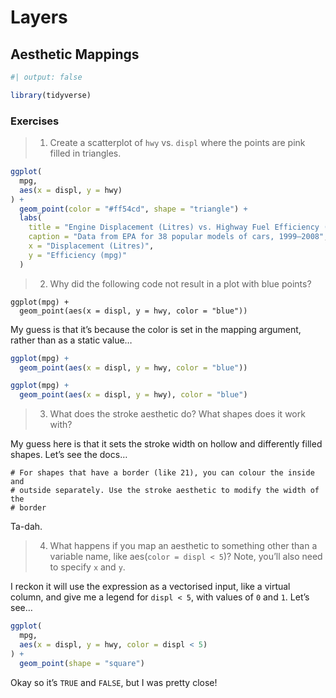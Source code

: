 # Layers

## Aesthetic Mappings

```r
#| output: false

library(tidyverse)
```

### Exercises

> 1. Create a scatterplot of `hwy` vs. `displ` where the points are pink filled
>    in triangles.

```r
ggplot(
  mpg,
  aes(x = displ, y = hwy)
) +
  geom_point(color = "#ff54cd", shape = "triangle") +
  labs(
    title = "Engine Displacement (Litres) vs. Highway Fuel Efficiency (mpg)",
    caption = "Data from EPA for 38 popular models of cars, 1999–2008",
    x = "Displacement (Litres)",
    y = "Efficiency (mpg)"
  )
```

> 2. Why did the following code not result in a plot with blue points?

```
ggplot(mpg) +
  geom_point(aes(x = displ, y = hwy, color = "blue"))
```

My guess is that it's because the color is set in the mapping argument, rather
than as a static value...

```r
ggplot(mpg) +
  geom_point(aes(x = displ, y = hwy, color = "blue"))
```

```r
ggplot(mpg) +
  geom_point(aes(x = displ, y = hwy), color = "blue")
```

> 3. What does the stroke aesthetic do? What shapes does it work with?

My guess here is that it sets the stroke width on hollow and differently filled
shapes. Let's see the docs...

```
# For shapes that have a border (like 21), you can colour the inside and
# outside separately. Use the stroke aesthetic to modify the width of the
# border
```

Ta-dah.

> 4. What happens if you map an aesthetic to something other than a variable
>    name, like aes(`color = displ < 5`)? Note, you’ll also need to specify `x`
>    and `y`.

I reckon it will use the expression as a vectorised input, like a virtual column,
and give me a legend for `displ < 5`, with values of `0` and `1`. Let's see...


```r
ggplot(
  mpg,
  aes(x = displ, y = hwy, color = displ < 5)
) +
  geom_point(shape = "square")
```

Okay so it's `TRUE` and `FALSE`, but I was pretty close!
